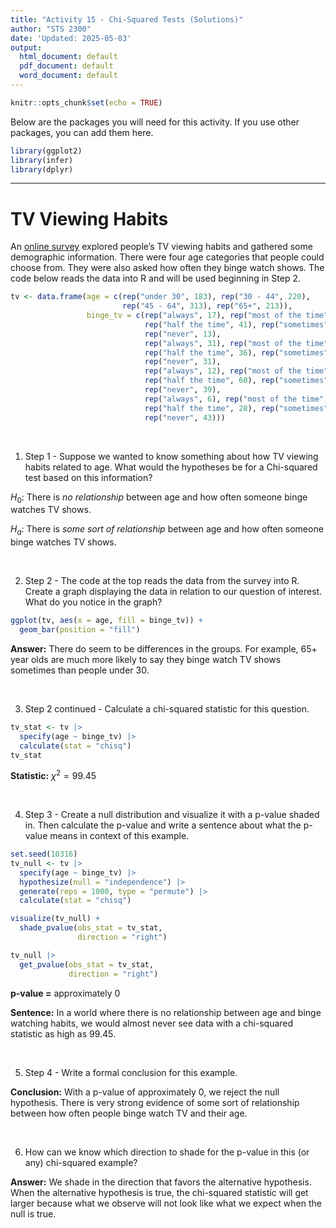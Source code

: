 ```yaml
---
title: "Activity 15 - Chi-Squared Tests (Solutions)"
author: "STS 2300"
date: 'Updated: 2025-05-03'
output:
  html_document: default
  pdf_document: default
  word_document: default
---
```


```r
knitr::opts_chunk$set(echo = TRUE)
```

Below are the packages you will need for this activity. If you use other packages, you can add them here.

```r
library(ggplot2)
library(infer)
library(dplyr)
```

---

# TV Viewing Habits

An [online survey](https://today.yougov.com/entertainment/articles/42297-tv-and-streaming-yougov-poll-april-21-25-2022) explored people's TV viewing habits and gathered some demographic information. There were four age categories that people could choose from. They were also asked how often they binge watch shows. The code below reads the data into R and will be used beginning in Step 2.

```r
tv <- data.frame(age = c(rep("under 30", 183), rep("30 - 44", 220),
                         rep("45 - 64", 313), rep("65+", 213)),
                 binge_tv = c(rep("always", 17), rep("most of the time", 53), 
                              rep("half the time", 41), rep("sometimes", 59), 
                              rep("never", 13),
                              rep("always", 31), rep("most of the time", 46), 
                              rep("half the time", 36), rep("sometimes", 76), 
                              rep("never", 31),
                              rep("always", 12), rep("most of the time", 41), 
                              rep("half the time", 60), rep("sometimes", 161), 
                              rep("never", 39),
                              rep("always", 6), rep("most of the time", 15), 
                              rep("half the time", 28), rep("sometimes", 121), 
                              rep("never", 43)))
```

<br>


1. Step 1 - Suppose we wanted to know something about how TV viewing habits related to age. What would the hypotheses be for a Chi-squared test based on this information?

$H_0$: There is *no relationship* between age and how often someone binge watches TV shows.

$H_a$: There is *some sort of relationship* between age and how often someone binge watches TV shows.

<br>


2. Step 2 - The code at the top reads the data from the survey into R. Create a graph displaying the data in relation to our question of interest. What do you notice in the graph?

```r
ggplot(tv, aes(x = age, fill = binge_tv)) + 
  geom_bar(position = "fill")
```

**Answer:** There do seem to be differences in the groups. For example, 65+ year olds are much more likely to say they binge watch TV shows sometimes than people under 30.

<br>


3. Step 2 continued - Calculate a chi-squared statistic for this question.

```r
tv_stat <- tv |> 
  specify(age ~ binge_tv) |> 
  calculate(stat = "chisq")
tv_stat
```

**Statistic:** $\chi^2 = 99.45$

<br>


4. Step 3 - Create a null distribution and visualize it with a p-value shaded in. Then calculate the p-value and write a sentence about what the p-value means in context of this example.

```r
set.seed(10316)
tv_null <- tv |> 
  specify(age ~ binge_tv) |> 
  hypothesize(null = "independence") |> 
  generate(reps = 1000, type = "permute") |> 
  calculate(stat = "chisq")

visualize(tv_null) +
  shade_pvalue(obs_stat = tv_stat,
               direction = "right")

tv_null |> 
  get_pvalue(obs_stat = tv_stat,
             direction = "right")

```

**p-value =** approximately 0

**Sentence:** In a world where there is no relationship between age and binge watching habits, we would almost never see data with a chi-squared statistic as high as 99.45.

<br>


5. Step 4 - Write a formal conclusion for this example.

**Conclusion:** With a p-value of approximately 0, we reject the null hypothesis. There is very strong evidence of some sort of relationship between how often people binge watch TV and their age.

<br>


6. How can we know which direction to shade for the p-value in this (or any) chi-squared example?

**Answer:** We shade in the direction that favors the alternative hypothesis. When the alternative hypothesis is true, the chi-squared statistic will get larger because what we observe will not look like what we expect when the null is true.

<br>
